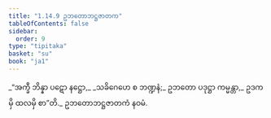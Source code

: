 ```yaml
---
title: "1.14.9 ဥဘတောဘဋ္ဌဇာတက"
tableOfContents: false
sidebar:
  order: 9
type: "tipitaka"
basket: "su"
book: "ja1"
---
```



<DynamicBreadcrumb />

<Division number="139" book="ja1" e="ch" v="22" p="32">

<Paragraph number="307" book="ja1">
_“အက္ခီ ဘိန္နာ ပဋော နဋ္ဌော,_  
_သခိဂေဟေ စ ဘဏ္ဍနံ;_  
ဥဘတော ပဒုဋ္ဌာ ကမ္မန္တာ,_  
ဥဒကမှိ ထလမှိ စာ”တိ._  


</Paragraph>
</Division>

<Paragraph number="308" type="center" book="ja1">
ဥဘတောဘဋ္ဌဇာတကံ နဝမံ.
</Paragraph>